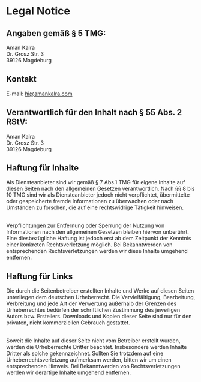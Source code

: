 
<SEO title="Legal Notice" noIndex />


# Legal Notice

## Angaben gemäß § 5 TMG:

Aman Kalra <br />
Dr. Grosz Str. 3 <br />
39126 Magdeburg <br />

## Kontakt

E-mail: hi@amankalra.com

## Verantwortlich für den Inhalt nach § 55 Abs. 2 RStV:

Aman Kalra <br />
Dr. Grosz Str. 3 <br />
39126 Magdeburg <br />

## Haftung für Inhalte

Als Diensteanbieter sind wir gemäß § 7 Abs.1 TMG für eigene Inhalte auf diesen Seiten nach den allgemeinen Gesetzen verantwortlich. Nach §§ 8 bis 10 TMG sind wir als Diensteanbieter jedoch nicht verpflichtet, übermittelte oder gespeicherte fremde Informationen zu überwachen oder nach Umständen zu forschen, die auf eine rechtswidrige Tätigkeit hinweisen.

<br />
Verpflichtungen zur Entfernung oder Sperrung der Nutzung von Informationen nach den
allgemeinen Gesetzen bleiben hiervon unberührt. Eine diesbezügliche Haftung ist jedoch
erst ab dem Zeitpunkt der Kenntnis einer konkreten Rechtsverletzung möglich. Bei
Bekanntwerden von entsprechenden Rechtsverletzungen werden wir diese Inhalte umgehend
entfernen.

## Haftung für Links

Die durch die Seitenbetreiber erstellten Inhalte und Werke auf diesen Seiten unterliegen dem deutschen Urheberrecht. Die Vervielfältigung, Bearbeitung, Verbreitung und jede Art der Verwertung außerhalb der Grenzen des Urheberrechtes bedürfen der schriftlichen Zustimmung des jeweiligen Autors bzw. Erstellers. Downloads und Kopien dieser Seite sind nur für den privaten, nicht kommerziellen Gebrauch gestattet.

<br />
Soweit die Inhalte auf dieser Seite nicht vom Betreiber erstellt wurden, werden die
Urheberrechte Dritter beachtet. Insbesondere werden Inhalte Dritter als solche gekennzeichnet.
Sollten Sie trotzdem auf eine Urheberrechtsverletzung aufmerksam werden, bitten wir
um einen entsprechenden Hinweis. Bei Bekanntwerden von Rechtsverletzungen werden
wir derartige Inhalte umgehend entfernen.
